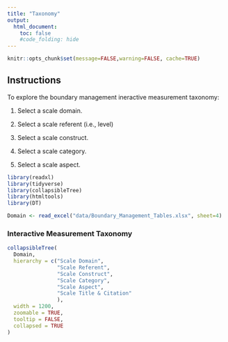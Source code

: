 ```yaml
---
title: "Taxonomy"
output:
  html_document:
    toc: false
    #code_folding: hide
---
```


```r
knitr::opts_chunk$set(message=FALSE,warning=FALSE, cache=TRUE)
```

## Instructions

To explore the boundary management ineractive measurement taxonomy:

1. Select a scale domain.

2. Select a scale referent (i.e., level)

3. Select a scale construct.

4. Select a scale category.

5. Select a scale aspect.

```r
library(readxl)
library(tidyverse)
library(collapsibleTree)
library(htmltools)
library(DT)
```

```r
Domain <- read_excel("data/Boundary_Management_Tables.xlsx", sheet=4)
```

### Interactive Measurement Taxonomy
```r
collapsibleTree(
  Domain,
  hierarchy = c("Scale Domain", 
                "Scale Referent", 
                "Scale Construct",
                "Scale Category",
                "Scale Aspect",
                "Scale Title & Citation"
                ),
  width = 1200,
  zoomable = TRUE,
  tooltip = FALSE,
  collapsed = TRUE
)
```



